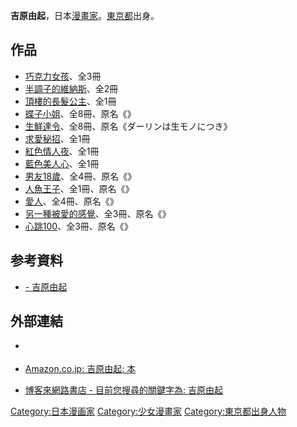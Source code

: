 {{japanese|japanese=吉原 由起|kana=よしはら ゆき|romaji=Yoshihara Yuki}}{{漫畫}}
'''吉原由起'''{{BD||2月11日|catIdx=Yoshihara Yuki}}，日本[[漫畫家|漫畫家]]。[[東京都|東京都]]出身。

==作品==
* [[巧克力女孩|巧克力女孩]]、全3冊
* [[半調子的維納斯|半調子的維納斯]]、全2冊
* [[頂樓的長髮公主|頂樓的長髮公主]]、全1冊
* [[蝶子小姐|蝶子小姐]]、全8冊、原名《{{lang|ja|蝶よ花よ}}》
* [[生鮮達令|生鮮達令]]、全8冊、原名《ダーリンは生モノにつき》
* [[求愛秘招|求愛秘招]]、全1冊
* [[紅色情人夜|紅色情人夜]]、全1冊
* [[藍色美人心|藍色美人心]]、全1冊
* [[男友18歲|男友18歲]]、全4冊、原名《{{lang|ja|いただきます}}》
* [[人魚王子|人魚王子]]、全1冊、原名《{{lang|ja|人魚王子}}》
* [[愛人_(漫畫)|愛人]]、全4冊、原名《{{lang|ja|愛人（あいするひと）}}》
* [[另一種被愛的感覺|另一種被愛的感覺]]、全3冊、原名《{{lang|ja|またまたお・ぼ・れ・た・い}}》
* [[心跳100|心跳100]]、全3冊、原名《{{lang|ja|はあはあ}}》

==参考資料==
<div class="references-small">
*[https://web.archive.org/web/20080329042405/http://www.petitcomic.com/comics/auther_ya01.html {{lang|ja|小学館 コミック -@PetitComic-}} - 吉原由起]
</div>

==外部連結==
* {{ja}}[https://web.archive.org/web/20080329042405/http://www.petitcomic.com/comics/auther_ya01.html {{lang|ja|小学館 コミック -@PetitComic-}}]
* {{ja}}[http://www.amazon.co.jp/s/ref=nb_ss_b?__mk_ja_JP=%83J%83%5E%83J%83i&url=search-alias%3Dstripbooks&field-keywords=%8Bg%8C%B4%97R%8BN  Amazon.co.jp: 吉原由起: 本]
* [http://search.books.com.tw/exep/prod_search_author.php?cat=all&key=%A6N%AD%EC%A5%D1%B0_ 博客來網路書店 - 目前您搜尋的關鍵字為: 吉原由起]
{{DEFAULTSORT:Yoshihara Yuki}}
[[Category:日本漫画家|Category:日本漫画家]]
[[Category:少女漫畫家|Category:少女漫畫家]]
[[Category:東京都出身人物|Category:東京都出身人物]]
{{manga-stub}}